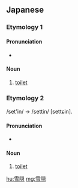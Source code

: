 ==Japanese==
{{ja-kanjitab|雪|隠}}

===Etymology 1===

====Pronunciation====
* {{IPA|[setsuin]|lang=ja}}

====Noun====
{{ja-noun|せついん}}

# [[toilet]]

===Etymology 2===
/set'in/ → /settin/ [settɕin].

====Pronunciation====
* {{IPA|[settɕin]|lang=ja}}

====Noun====
{{ja-noun|せっちん}}

# [[toilet]]

[[hu:雪隠]]
[[mg:雪隠]]